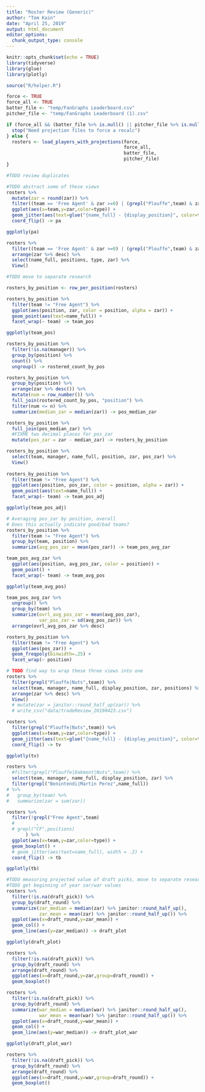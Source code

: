 ```yaml
---
title: "Roster Review (Generic)"
author: "Tom Kain"
date: "April 25, 2019"
output: html_document
editor_options: 
  chunk_output_type: console
---
```


```r
knitr::opts_chunk$set(echo = TRUE)
library(tidyverse)
library(glue)
library(plotly)

source("R/helper.R")
```


```r
force <- TRUE
force_all <- TRUE
batter_file <- "temp/FanGraphs Leaderboard.csv"
pitcher_file <- "temp/FanGraphs Leaderboard (1).csv"

if (force_all && (batter_file %>% is.null() || pitcher_file %>% is.null())) {
  stop("Need projection files to force a recalc")
} else {
  rosters <- load_players_with_projections(force, 
                                           force_all, 
                                           batter_file, 
                                           pitcher_file)
}

#TODO review duplicates
```

```r
#TODO abstract some of these views
rosters %>% 
  mutate(zar = round(zar)) %>% 
  filter((team == 'Free Agent' & zar >=0) | (grepl("Plouffe",team) & zar < 0)) %>% 
  ggplot(aes(x=team,y=zar,color=type)) +
  geom_jitter(aes(text=glue("{name_full} - {display_position}", color=type))) +
  coord_flip() -> pa

ggplotly(pa)

rosters %>% 
  filter((team == 'Free Agent' & zar >=0) | (grepl("Plouffe",team) & zar < 0)) %>% 
  arrange(zar %>% desc) %>% 
  select(name_full, positions, type, zar) %>% 
  View()
```


```r
#TODO move to separate research

rosters_by_position <- row_per_position(rosters)

rosters_by_position %>% 
  filter(team != "Free Agent") %>% 
  ggplot(aes(position, zar, color = position, alpha = zar)) +
  geom_point(aes(text=name_full)) +
  facet_wrap(~ team) -> team_pos

ggplotly(team_pos)

rosters_by_position %>% 
  filter(!is.na(manager)) %>% 
  group_by(position) %>% 
  count() %>% 
  ungroup() -> rostered_count_by_pos

rosters_by_position %>% 
  group_by(position) %>% 
  arrange(zar %>% desc()) %>% 
  mutate(num = row_number()) %>% 
  full_join(rostered_count_by_pos, "position") %>% 
  filter(num <= n) %>% 
  summarize(median_zar = median(zar)) -> pos_median_zar

rosters_by_position %>% 
  full_join(pos_median_zar) %>% 
  #FIXME two decimal places for pos_zar
  mutate(pos_zar = zar - median_zar) -> rosters_by_position

rosters_by_position %>% 
  select(team, manager, name_full, position, zar, pos_zar) %>% 
  View()
  
rosters_by_position %>% 
  filter(team != "Free Agent") %>% 
  ggplot(aes(position, pos_zar, color = position, alpha = zar)) +
  geom_point(aes(text=name_full)) +
  facet_wrap(~ team) -> team_pos_adj

ggplotly(team_pos_adj)

# Averaging pos_zar by position, overall
# Does this actually indicate good/bad teams?
rosters_by_position %>% 
  filter(team != "Free Agent") %>% 
  group_by(team, position) %>% 
  summarize(avg_pos_zar = mean(pos_zar)) -> team_pos_avg_zar

team_pos_avg_zar %>%  
  ggplot(aes(position, avg_pos_zar, color = position)) +
  geom_point() +
  facet_wrap(~ team) -> team_avg_pos

ggplotly(team_avg_pos)

team_pos_avg_zar %>% 
  ungroup() %>% 
  group_by(team) %>% 
  summarize(ovrl_avg_pos_zar = mean(avg_pos_zar),
            var_pos_zar = sd(avg_pos_zar)) %>% 
  arrange(ovrl_avg_pos_zar %>% desc)

rosters_by_position %>% 
  filter(team != "Free Agent") %>% 
  ggplot(aes(pos_zar)) + 
  geom_freqpoly(binwidth=.25) + 
  facet_wrap(~ position)
```

```r
# TODO find way to wrap these three views into one
rosters %>% 
  filter(grepl("Plouffe|Nuts",team)) %>% 
  select(team, manager, name_full, display_position, zar, positions) %>% 
  arrange(zar %>% desc) %>% 
  View()
  # mutate(zar = janitor::round_half_up(zar)) %>% 
  # write_csv("data/tradeReview_20190423.csv")

rosters %>% 
  filter(grepl("Plouffe|Nuts",team)) %>% 
  ggplot(aes(x=team,y=zar,color=type)) +
  geom_jitter(aes(text=glue("{name_full} - {display_position}", color=type)), width=.2) +
  coord_flip() -> tv

ggplotly(tv)

rosters %>% 
  #filter(grepl("Plouffe|Oakmont|Nuts",team)) %>% 
  select(team, manager, name_full, display_position, zar) %>% 
  filter(grepl("Benintendi|Martin Perez",name_full)) 
# %>%
#   group_by(team) %>%
#   summarize(zar = sum(zar))
```

```r
rosters %>% 
  filter(!grepl("Free Agent",team)
  #        ,
  # grepl("CF",positions)
       ) %>%
  ggplot(aes(x=team,y=zar,color=type)) +
  geom_boxplot() +
  # geom_jitter(aes(text=name_full), width = .2) +
  coord_flip() -> tb

ggplotly(tb)
```

```r
#TODO measuring projected value of draft picks, move to separate research
#TODO get beginning of year zar/war values
rosters %>% 
  filter(!is.na(draft_pick)) %>%
  group_by(draft_round) %>% 
  summarize(zar_median = median(zar) %>% janitor::round_half_up(),
            zar_mean = mean(zar) %>% janitor::round_half_up()) %>%
  ggplot(aes(x=draft_round,y=zar_mean)) +
  geom_col() +
  geom_line(aes(y=zar_median)) -> draft_plot

ggplotly(draft_plot)

rosters %>% 
  filter(!is.na(draft_pick)) %>% 
  group_by(draft_round) %>% 
  arrange(draft_round) %>% 
  ggplot(aes(x=draft_round,y=zar,group=draft_round)) +
  geom_boxplot()

rosters %>% 
  filter(!is.na(draft_pick)) %>%
  group_by(draft_round) %>% 
  summarize(war_median = median(war) %>% janitor::round_half_up(),
            war_mean = mean(war) %>% janitor::round_half_up()) %>%
  ggplot(aes(x=draft_round,y=war_mean)) +
  geom_col() +
  geom_line(aes(y=war_median)) -> draft_plot_war

ggplotly(draft_plot_war)

rosters %>% 
  filter(!is.na(draft_pick)) %>% 
  group_by(draft_round) %>% 
  arrange(draft_round) %>% 
  ggplot(aes(x=draft_round,y=war,group=draft_round)) +
  geom_boxplot()
```

